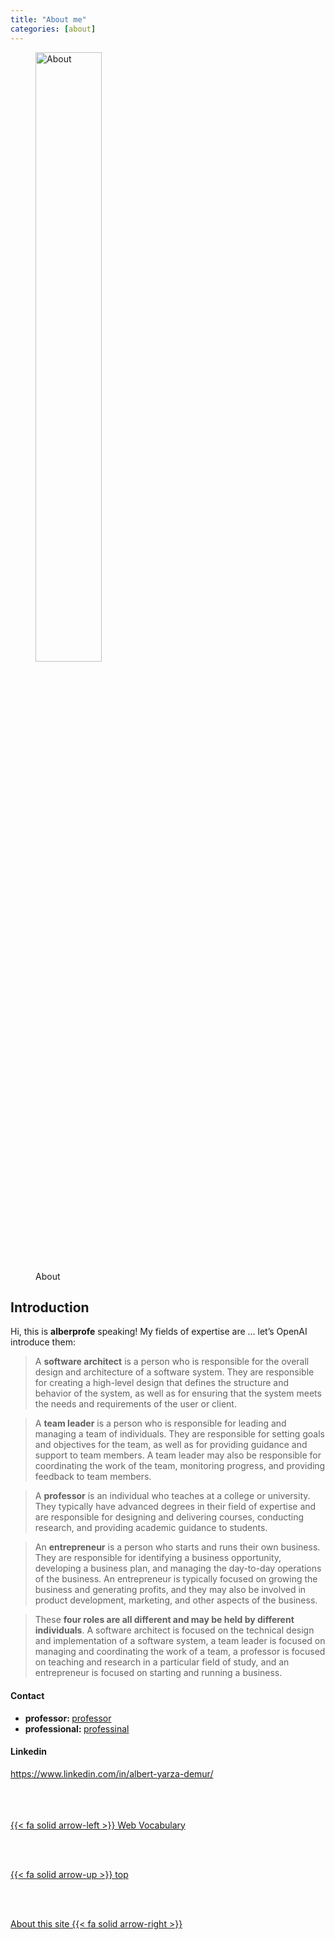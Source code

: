 ```yaml
---
title: "About me"
categories: [about]
---
```


![About](/images/home/frontimagealbertprofeweb-about.png){width=50%}

## Introduction
Hi, this is **alberprofe** speaking! My fields of expertise are ... let's OpenAI introduce them:

> A **software architect** is a person who is responsible for the overall design and architecture of a software system. They are responsible for creating a high-level design that defines the structure and behavior of the system, as well as for ensuring that the system meets the needs and requirements of the user or client.

> A **team leader** is a person who is responsible for leading and managing a team of individuals. They are responsible for setting goals and objectives for the team, as well as for providing guidance and support to team members. A team leader may also be responsible for coordinating the work of the team, monitoring progress, and providing feedback to team members.

> A **professor** is an individual who teaches at a college or university. They typically have advanced degrees in their field of expertise and are responsible for designing and delivering courses, conducting research, and providing academic guidance to students.

> An **entrepreneur** is a person who starts and runs their own business. They are responsible for identifying a business opportunity, developing a business plan, and managing the day-to-day operations of the business. An entrepreneur is typically focused on growing the business and generating profits, and they may also be involved in product development, marketing, and other aspects of the business.

> These **four roles are all different and may be held by different individuals**. A software architect is focused on the technical design and implementation of a software system, a team leader is focused on managing and coordinating the work of a team, a professor is focused on teaching and research in a particular field of study, and an entrepreneur is focused on starting and running a business.


#### Contact 

- **professor: ** [professor](mailto:albertprofe@gmail.com)
- **professional: ** [professinal](mailto:ayarza@inspiratgames.com)

#### Linkedin
  
[https://www.linkedin.com/in/albert-yarza-demur/](https://www.linkedin.com/in/albert-yarza-demur/) <!--- navLinks -->
<br><br>
<div class=row>
<br>
<div class='column left previous'>
<br>
[{{< fa solid arrow-left >}} Web Vocabulary](/vocabulary/vocab-web.qmd)
<br>
</div>
<br>
<div class='column center'>
<br>
[{{< fa solid arrow-up >}} top](#top)
<br>
</div>
<br>
<div class='column right next'>
<br>
[About this site  {{< fa solid arrow-right >}}](/about/about-this-site.qmd)
<br>
</div>
<br>
</div>
